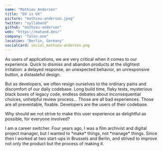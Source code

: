 ```yaml
---
name: "Mathieu Anderson"
title: "DX is UX"
picture: "mathieu-anderson.jpeg"
twitter: "syllaband"
github: "mathieu-anderson"
web: "https://matand.dev/"
company: "Talon.one"
location: "Berlin, Germany"
socialCard: social_mathieu-anderson.png
---
```


<p>
  As users of applications, we are very critical when it comes to our experience. Quick to dismiss and abandon products
  at the slightest irritation: a delayed response, an unexpected behavior, an unresponsive button, a distasteful design.
</p>

<p>
  But as developers, we often resign ourselves to the ordinary pains and discomfort of our daily codebase.
  Long build time, flaky tests, mysterious black boxes of legacy code, endless debates about inconsequential choices,
  unhelpful review process… Those are all bad experiences. Those are all preventable, fixable.
  Developers are the users of their codebase.
</p>

<p>
  Why should we not strive to make this user experience as delightful as possible, for everyone involved?
</p>

<p>
  I am a career switcher. Four years ago, I was a film archivist and digital project manager, but I wanted to *make* things,
   not *manage* things. Since then I worked at two start-ups in Brussels and Berlin, and strived to improve not only
   the product but the process of making it.
</p>

